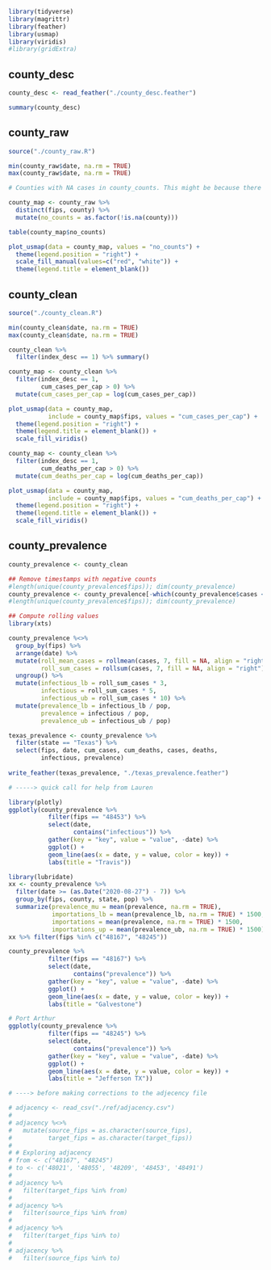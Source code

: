 
```r
library(tidyverse)
library(magrittr)
library(feather)
library(usmap)
library(viridis)
#library(gridExtra)
```

## county_desc

```r
county_desc <- read_feather("./county_desc.feather")
```

```r
summary(county_desc)
```

## county_raw

```r
source("./county_raw.R")
```

```r
min(county_raw$date, na.rm = TRUE)
max(county_raw$date, na.rm = TRUE)
```

```r
# Counties with NA cases in county_counts. This might be because there are no cases or the county ID is not available in the raw data

county_map <- county_raw %>% 
  distinct(fips, county) %>% 
  mutate(no_counts = as.factor(!is.na(county)))

table(county_map$no_counts)

plot_usmap(data = county_map, values = "no_counts") +
  theme(legend.position = "right") + 
  scale_fill_manual(values=c("red", "white")) +
  theme(legend.title = element_blank())
```

## county_clean

```r
source("./county_clean.R")
```

```r
min(county_clean$date, na.rm = TRUE)
max(county_clean$date, na.rm = TRUE)
```

```r
county_clean %>% 
  filter(index_desc == 1) %>% summary()
```

```r
county_map <- county_clean %>% 
  filter(index_desc == 1, 
         cum_cases_per_cap > 0) %>% 
  mutate(cum_cases_per_cap = log(cum_cases_per_cap))

plot_usmap(data = county_map,  
           include = county_map$fips, values = "cum_cases_per_cap") +
  theme(legend.position = "right") + 
  theme(legend.title = element_blank()) +
  scale_fill_viridis()
```

```r
county_map <- county_clean %>% 
  filter(index_desc == 1, 
         cum_deaths_per_cap > 0) %>% 
  mutate(cum_deaths_per_cap = log(cum_deaths_per_cap))

plot_usmap(data = county_map, 
           include = county_map$fips, values = "cum_deaths_per_cap") +
  theme(legend.position = "right") + 
  theme(legend.title = element_blank()) +
  scale_fill_viridis()
```

## county_prevalence

```r
county_prevalence <- county_clean 

## Remove timestamps with negative counts
#length(unique(county_prevalence$fips)); dim(county_prevalence)
county_prevalence <- county_prevalence[-which(county_prevalence$cases < 0), ]
#length(unique(county_prevalence$fips)); dim(county_prevalence)

## Compute rolling values
library(xts)

county_prevalence %<>% 
  group_by(fips) %>% 
  arrange(date) %>% 
  mutate(roll_mean_cases = rollmean(cases, 7, fill = NA, align = "right"), 
         roll_sum_cases = rollsum(cases, 7, fill = NA, align = "right")) %>% 
  ungroup() %>% 
  mutate(infectious_lb = roll_sum_cases * 3, 
         infectious = roll_sum_cases * 5, 
         infectious_ub = roll_sum_cases * 10) %>% 
  mutate(prevalence_lb = infectious_lb / pop,
         prevalence = infectious / pop,
         prevalence_ub = infectious_ub / pop)
```

```r
texas_prevalence <- county_prevalence %>% 
  filter(state == "Texas") %>% 
  select(fips, date, cum_cases, cum_deaths, cases, deaths, 
         infectious, prevalence)
 
write_feather(texas_prevalence, "./texas_prevalence.feather")
```

```r
# -----> quick call for help from Lauren

library(plotly)
ggplotly(county_prevalence %>%
           filter(fips == "48453") %>% 
           select(date, 
                  contains("infectious")) %>% 
           gather(key = "key", value = "value", -date) %>% 
           ggplot() +
           geom_line(aes(x = date, y = value, color = key)) + 
           labs(title = "Travis"))
```

```r
library(lubridate)
xx <- county_prevalence %>%
  filter(date >= (as.Date("2020-08-27") - 7)) %>% 
  group_by(fips, county, state, pop) %>% 
  summarize(prevalence_mu = mean(prevalence, na.rm = TRUE), 
            importations_lb = mean(prevalence_lb, na.rm = TRUE) * 1500, 
            importations = mean(prevalence, na.rm = TRUE) * 1500, 
            importations_up = mean(prevalence_ub, na.rm = TRUE) * 1500) 
xx %>% filter(fips %in% c("48167", "48245"))
```

```r
county_prevalence %>%
           filter(fips == "48167") %>% 
           select(date, 
                  contains("prevalence")) %>% 
           gather(key = "key", value = "value", -date) %>% 
           ggplot() +
           geom_line(aes(x = date, y = value, color = key)) + 
           labs(title = "Galvestone")
```

```r
# Port Arthur
ggplotly(county_prevalence %>%
           filter(fips == "48245") %>% 
           select(date, 
                  contains("prevalence")) %>% 
           gather(key = "key", value = "value", -date) %>% 
           ggplot() +
           geom_line(aes(x = date, y = value, color = key)) + 
           labs(title = "Jefferson TX"))
```

```r
# ----> before making corrections to the adjecency file 

# adjacency <- read_csv("./ref/adjacency.csv")
# 
# adjacency %<>% 
#   mutate(source_fips = as.character(source_fips), 
#          target_fips = as.character(target_fips))
# 
# # Exploring adjacency 
# from <- c("48167", "48245")
# to <- c('48021', '48055', '48209', '48453', '48491')
# 
# adjacency %>% 
#   filter(target_fips %in% from)
# 
# adjacency %>% 
#   filter(source_fips %in% from)
# 
# adjacency %>% 
#   filter(target_fips %in% to)
# 
# adjacency %>% 
#   filter(source_fips %in% to)

```
